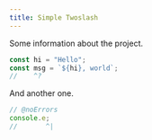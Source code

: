 ```yaml
---
title: Simple Twoslash
---
```


Some information about the project.

```ts twoslash
const hi = "Hello";
const msg = `${hi}, world`;
//    ^?
```

And another one.

```ts twoslash
// @noErrors
console.e;
//       ^|
```

